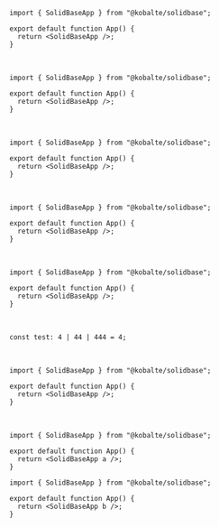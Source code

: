 ```tsx
import { SolidBaseApp } from "@kobalte/solidbase";

export default function App() {
  return <SolidBaseApp />;
}
```

<br/>

```tsx {4}
import { SolidBaseApp } from "@kobalte/solidbase";

export default function App() {
  return <SolidBaseApp />;
}
```

<br/>

```tsx {4-6}
import { SolidBaseApp } from "@kobalte/solidbase";

export default function App() {
  return <SolidBaseApp />;
}
```

<br/>

```tsx title="custom.tsx"
import { SolidBaseApp } from "@kobalte/solidbase";

export default function App() {
  return <SolidBaseApp />;
}
```

<br/>

```tsx showLineNumbers
import { SolidBaseApp } from "@kobalte/solidbase";

export default function App() {
  return <SolidBaseApp />;
}
```

<br/>

```tsx twoslash
const test: 4 | 44 | 444 = 4;
```

<br/>

```tsx {4-6} title="custom.tsx"
import { SolidBaseApp } from "@kobalte/solidbase";

export default function App() {
  return <SolidBaseApp />;
}
```

<br/>

```tsx {4} tab title="a.tsx"
import { SolidBaseApp } from "@kobalte/solidbase";

export default function App() {
  return <SolidBaseApp a />;
}
```

```tsx {4} tab title="b.tsx"
import { SolidBaseApp } from "@kobalte/solidbase";

export default function App() {
  return <SolidBaseApp b />;
}
```